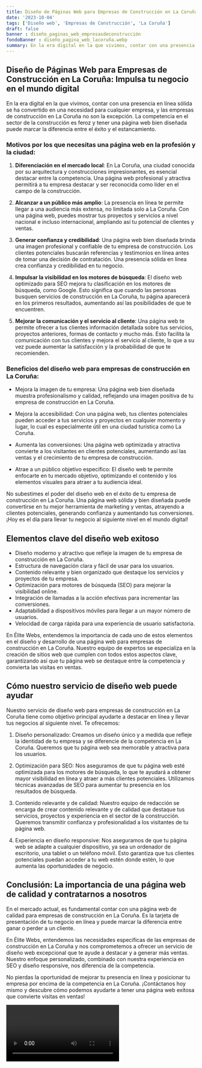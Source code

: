 ```yaml
---
title: Diseño de Páginas Web para Empresas de Construcción en La Coruña
date: '2023-10-04'
tags: ['Diseño web', 'Empresas de Construcción', 'La Coruña']
draft: false
banner : diseño_paginas_web_empresasdeconstrucción
fondoBanner : diseño_pagina_web_lacoruña.webp
summary: En la era digital en la que vivimos, contar con una presencia en línea sólida se ha convertido en una necesidad para cualquier empresa, y las empresas de construcción en La Coruña no son la excepción. La competencia en el sector de la construcción es feroz y tener una página web bien diseñada puede marcar la diferencia entre el éxito y el estancamiento.
---
```


## Diseño de Páginas Web para Empresas de Construcción en La Coruña: Impulsa tu negocio en el mundo digital

En la era digital en la que vivimos, contar con una presencia en línea sólida se ha convertido en una necesidad para cualquier empresa, y las empresas de construcción en La Coruña no son la excepción. La competencia en el sector de la construcción es feroz y tener una página web bien diseñada puede marcar la diferencia entre el éxito y el estancamiento.

### Motivos por los que necesitas una página web en la profesión y la ciudad:

1. **Diferenciación en el mercado local**: En La Coruña, una ciudad conocida por su arquitectura y construcciones impresionantes, es esencial destacar entre la competencia. Una página web profesional y atractiva permitirá a tu empresa destacar y ser reconocida como líder en el campo de la construcción.

2. **Alcanzar a un público más amplio**: La presencia en línea te permite llegar a una audiencia más extensa, no limitada solo a La Coruña. Con una página web, puedes mostrar tus proyectos y servicios a nivel nacional e incluso internacional, ampliando así tu potencial de clientes y ventas.

3. **Generar confianza y credibilidad**: Una página web bien diseñada brinda una imagen profesional y confiable de tu empresa de construcción. Los clientes potenciales buscarán referencias y testimonios en línea antes de tomar una decisión de contratación. Una presencia sólida en línea crea confianza y credibilidad en tu negocio.

4. **Impulsar la visibilidad en los motores de búsqueda**: El diseño web optimizado para SEO mejora tu clasificación en los motores de búsqueda, como Google. Esto significa que cuando las personas busquen servicios de construcción en La Coruña, tu página aparecerá en los primeros resultados, aumentando así las posibilidades de que te encuentren.

5. **Mejorar la comunicación y el servicio al cliente**: Una página web te permite ofrecer a tus clientes información detallada sobre tus servicios, proyectos anteriores, formas de contacto y mucho más. Esto facilita la comunicación con tus clientes y mejora el servicio al cliente, lo que a su vez puede aumentar la satisfacción y la probabilidad de que te recomienden.

### Beneficios del diseño web para empresas de construcción en La Coruña:

- Mejora la imagen de tu empresa: Una página web bien diseñada muestra profesionalismo y calidad, reflejando una imagen positiva de tu empresa de construcción en La Coruña.

- Mejora la accesibilidad: Con una página web, tus clientes potenciales pueden acceder a tus servicios y proyectos en cualquier momento y lugar, lo cual es especialmente útil en una ciudad turística como La Coruña.

- Aumenta las conversiones: Una página web optimizada y atractiva convierte a los visitantes en clientes potenciales, aumentando así las ventas y el crecimiento de tu empresa de construcción.

- Atrae a un público objetivo específico: El diseño web te permite enfocarte en tu mercado objetivo, optimizando el contenido y los elementos visuales para atraer a tu audiencia ideal.

No subestimes el poder del diseño web en el éxito de tu empresa de construcción en La Coruña. Una página web sólida y bien diseñada puede convertirse en tu mejor herramienta de marketing y ventas, atrayendo a clientes potenciales, generando confianza y aumentando tus conversiones. ¡Hoy es el día para llevar tu negocio al siguiente nivel en el mundo digital!

<GifSeo />

<Cta />

## Elementos clave del diseño web exitoso

- Diseño moderno y atractivo que refleje la imagen de tu empresa de construcción en La Coruña.
- Estructura de navegación clara y fácil de usar para los usuarios.
- Contenido relevante y bien organizado que destaque los servicios y proyectos de tu empresa.
- Optimización para motores de búsqueda (SEO) para mejorar la visibilidad online.
- Integración de llamadas a la acción efectivas para incrementar las conversiones.
- Adaptabilidad a dispositivos móviles para llegar a un mayor número de usuarios.
- Velocidad de carga rápida para una experiencia de usuario satisfactoria.

En Élite Webs, entendemos la importancia de cada uno de estos elementos en el diseño y desarrollo de una página web para empresas de construcción en La Coruña. Nuestro equipo de expertos se especializa en la creación de sitios web que cumplen con todos estos aspectos clave, garantizando así que tu página web se destaque entre la competencia y convierta las visitas en ventas.

## Cómo nuestro servicio de diseño web puede ayudar

Nuestro servicio de diseño web para empresas de construcción en La Coruña tiene como objetivo principal ayudarte a destacar en línea y llevar tus negocios al siguiente nivel. Te ofrecemos:

1. Diseño personalizado: Creamos un diseño único y a medida que refleje la identidad de tu empresa y se diferencie de la competencia en La Coruña. Queremos que tu página web sea memorable y atractiva para los usuarios.

2. Optimización para SEO: Nos aseguramos de que tu página web esté optimizada para los motores de búsqueda, lo que te ayudará a obtener mayor visibilidad en línea y atraer a más clientes potenciales. Utilizamos técnicas avanzadas de SEO para aumentar tu presencia en los resultados de búsqueda.

3. Contenido relevante y de calidad: Nuestro equipo de redacción se encarga de crear contenido relevante y de calidad que destaque tus servicios, proyectos y experiencia en el sector de la construcción. Queremos transmitir confianza y profesionalidad a los visitantes de tu página web.

4. Experiencia en diseño responsive: Nos aseguramos de que tu página web se adapte a cualquier dispositivo, ya sea un ordenador de escritorio, una tablet o un teléfono móvil. Esto garantiza que tus clientes potenciales puedan acceder a tu web estén donde estén, lo que aumenta las oportunidades de negocio.

## Conclusión: La importancia de una página web de calidad y contratarnos a nosotros

En el mercado actual, es fundamental contar con una página web de calidad para empresas de construcción en La Coruña. Es la tarjeta de presentación de tu negocio en línea y puede marcar la diferencia entre ganar o perder a un cliente.

En Élite Webs, entendemos las necesidades específicas de las empresas de construcción en La Coruña y nos comprometemos a ofrecer un servicio de diseño web excepcional que te ayude a destacar y a generar más ventas. Nuestro enfoque personalizado, combinado con nuestra experiencia en SEO y diseño responsive, nos diferencia de la competencia.

No pierdas la oportunidad de mejorar tu presencia en línea y posicionar tu empresa por encima de la competencia en La Coruña. ¡Contáctanos hoy mismo y descubre cómo podemos ayudarte a tener una página web exitosa que convierte visitas en ventas!

<Video />

<CtaBot job='Empresas de Construcción' city='La Coruña'/>

<Gmaps query='La Coruña+españa+maps' />